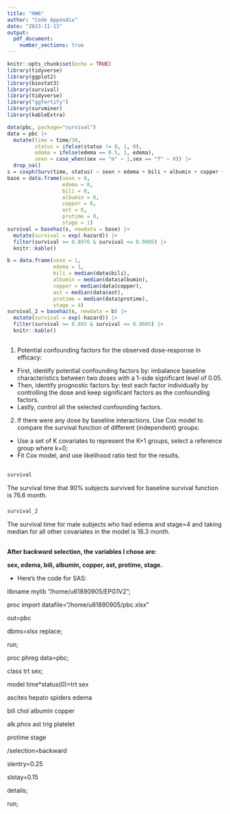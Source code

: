 ```yaml
---
title: "HW6"
author: "Code Appendix"
date: "2023-11-13"
output: 
  pdf_document:
    number_sections: true
---
```


```r
knitr::opts_chunk$set(echo = TRUE)
library(tidyverse)
library(ggplot2)
library(biostat3)
library(survival)
library(tidyverse)
library("ggfortify")
library(survminer)
library(kableExtra)
```


```r
data(pbc, package="survival")
data = pbc |> 
  mutate(time = time/30,
         status = ifelse(status != 0, 1, 0),
         edema = ifelse(edema == 0.5, 1, edema),
         sexn = case_when(sex == "m" ~ 1,sex == "f" ~ 0)) |> 
  drop_na()
s = coxph(Surv(time, status) ~ sexn + edema + bili + albumin + copper + ast + protime + stage, data)
base = data.frame(sexn = 0,
                  edema = 0,
                  bili = 0,
                  albumin = 0,
                  copper = 0,
                  ast = 0,
                  protime = 0,
                  stage = 1)
survival = basehaz(s, newdata = base) |> 
  mutate(survival = exp(-hazard)) |> 
  filter(survival >= 0.8976 & survival <= 0.9005) |> 
  knitr::kable()
```

```r
b = data.frame(sexn = 1,
               edema = 1,
               bili = median(data$bili),
               albumin = median(data$albumin),
               copper = median(data$copper),
               ast = median(data$ast),
               protime = median(data$protime),
               stage = 4)
survival_2 = basehaz(s, newdata = b) |> 
  mutate(survival = exp(-hazard)) |> 
  filter(survival >= 0.895 & survival <= 0.9005) |> 
  knitr::kable()
```


\newpage
## 

1. Potential confounding factors for the observed dose-response in efficacy: 
* First, identify potential confounding factors by:
imbalance baseline characteristics between two doses with a 1-side significant level of 0.05.
* Then, identify prognostic factors by:
test each factor individually by controlling the dose and keep significant factors as the confounding factors.
* Lastly, control all the selected confounding factors.

2. If there were any dose by baseline interactions.
Use Cox model to compare the survival function of different (independent) groups:
* Use a set of K covariates to represent the K+1 groups, select a reference group where k=0;
* Fit Cox model, and use likelihood ratio test for the results.


## 

### 
```r
survival
```
The survival time that 90% subjects survived for baseline survival function is 76.6 month.

### 
```r
survival_2
```
The survival time for male subjects who had edema and stage=4 and taking median for all other covariates in the model is 18.3 month.

\newpage

## 

**After backward selection, the variables I chose are:** 

**sex, edema, bili, albumin, copper, ast, protime, stage.**


* Here's the code for SAS:

libname mylib "/home/u61890905/EPG1V2";

proc import datafile="/home/u61890905/pbc.xlsx" 

out=pbc
            
dbms=xlsx replace;
            
run;

proc phreg data=pbc;

class trt sex;

model time*status(0)=trt sex

ascites hepato spiders edema

bili chol albumin copper

alk.phos ast trig platelet

protime stage

/selection=backward

slentry=0.25

slstay=0.15

details;

run;

